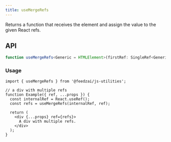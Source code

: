 ```yaml
---
title: useMergeRefs
---
```

Returns a function that receives the element and assign the value to the given React refs.

## API

```typescript
function useMergeRefs<Generic = HTMLElement>(firstRef: SingleRef<Generic>, secondRef: SingleRef<Generic>): MergedRefCallback<Generic>;
```

### Usage

```tsx
import { useMergeRefs } from '@feedzai/js-utilities';

// a div with multiple refs
function Example({ ref, ...props }) {
  const internalRef = React.useRef();
  const refs = useMergeRefs(internalRef, ref);

  return (
    <div {...props} ref={refs}>
      A div with multiple refs.
    </div>
  );
}
```

